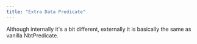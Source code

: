 ```yaml
---
title: "Extra Data Predicate"
---
```


Although internally it's a bit different, externally it is basically the same as vanilla NbtPredicate.